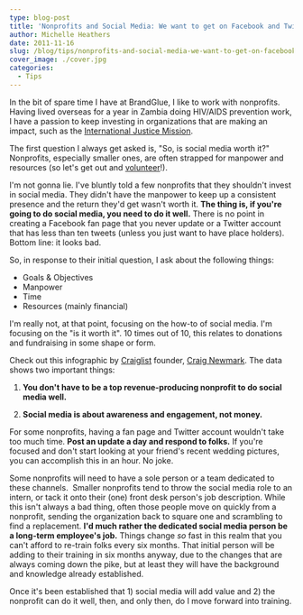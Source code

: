 ```yaml
---
type: blog-post
title: 'Nonprofits and Social Media: We want to get on Facebook and Twitter, but is it really worth it?'
author: Michelle Heathers
date: 2011-11-16
slug: /blog/tips/nonprofits-and-social-media-we-want-to-get-on-facebook-and-twitter-but-is-it-really-worth-it
cover_image: ./cover.jpg
categories:
  - Tips
---
```


In the bit of spare time I have at BrandGlue, I like to work with nonprofits. Having lived overseas for a year in Zambia doing HIV/AIDS prevention work, I have a passion to keep investing in organizations that are making an impact, such as the [International Justice Mission](http://www.ijm.org/).

The first question I always get asked is, "So, is social media worth it?" Nonprofits, especially smaller ones, are often strapped for manpower and resources (so let's get out and [volunteer](http://www.volunteermatch.org/)!).

I'm not gonna lie. I've bluntly told a few nonprofits that they shouldn't invest in social media. They didn't have the manpower to keep up a consistent presence and the return they'd get wasn't worth it. **The thing is, if you're going to do social media, you need to do it well.** There is no point in creating a Facebook fan page that you never update or a Twitter account that has less than ten tweets (unless you just want to have place holders). Bottom line: it looks bad.

So, in response to their initial question, I ask about the following things:

- Goals & Objectives
- Manpower
- Time
- Resources (mainly financial)

I'm really not, at that point, focusing on the how-to of social media. I'm focusing on the "is it worth it". 10 times out of 10, this relates to donations and fundraising in some shape or form.

Check out this infographic by [Craiglist](http://mashable.com/follow/topics/craigslist/) founder, [Craig Newmark](http://en.wikipedia.org/wiki/Craig_Newmark). The data shows two important things:

1. **You don't have to be a top revenue-producing nonprofit to do social media well.**

2. **Social media is about awareness and engagement, not money.**

For some nonprofits, having a fan page and Twitter account wouldn't take too much time. **Post an update a day and respond to folks.** If you're focused and don't start looking at your friend's recent wedding pictures, you can accomplish this in an hour. No joke.

Some nonprofits will need to have a sole person or a team dedicated to these
channels.  Smaller nonprofits tend to throw the social media role to an
intern, or tack it onto their (one) front desk person's job description. While
this isn't always a bad thing, often those people move on quickly from a
nonprofit, sending the organization back to square one and scrambling to find
a replacement. **I'd much rather the dedicated social media person be a
long-term employee's job.** Things change _so_ fast in this realm that
you can't afford to re-train folks every six months. That initial person will
be adding to their training in six months anyway, due to the changes that are
always coming down the pike, but at least they will have the background and
knowledge already established.

Once it's been established that 1) social media will add value and 2) the
nonprofit can do it well, then, and only then, do I move forward into training.
